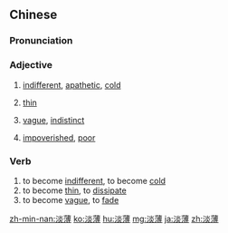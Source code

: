 ==Chinese==
{{zh-forms}}

===Pronunciation===
{{zh-pron
|m=dànbó
|c=daam6 bok6
|mn=tām-po̍h
|cat=a
}}

===Adjective===
{{zh-adj}}
# {{lb|zh|of intimacy}} [[indifferent]], [[apathetic]], [[cold]]
# {{lb|zh|of a fog}} [[thin]]
# {{lb|zh|of memory}} [[vague]], [[indistinct]]
# [[impoverished]], [[poor]]

===Verb===
{{zh-verb}}
# to become [[indifferent]], to become [[cold]]
# to become [[thin]], to [[dissipate]]
# to become [[vague]], to [[fade]]

[[zh-min-nan:淡薄]]
[[ko:淡薄]]
[[hu:淡薄]]
[[mg:淡薄]]
[[ja:淡薄]]
[[zh:淡薄]]